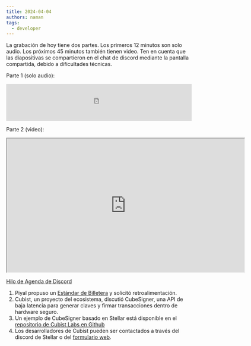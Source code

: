 ```yaml
---
title: 2024-04-04
authors: naman
tags:
  - developer
---
```


La grabación de hoy tiene dos partes. Los primeros 12 minutos son solo audio. Los próximos 45 minutos también tienen video. Ten en cuenta que las diapositivas se compartieron en el chat de discord mediante la pantalla compartida, debido a dificultades técnicas.

Parte 1 (solo audio):

<iframe
  frameborder="0"
  width="500"
  height="100"
  src="https://drive.google.com/file/d/14ddYFIMDgsX70hTCv8C1tKaAGmJiprw7/preview"
></iframe>

Parte 2 (video):

<iframe
  src="https://drive.google.com/file/d/1p4LrgGLfRdVww-7d21w3BGyPrLfiIDmF/preview"
  width="640"
  height="360"
  allow="autoplay"
></iframe>

[Hilo de Agenda de Discord](https://discord.com/channels/897514728459468821/1224408179363024918)

1. Piyal propuso un [Estándar de Billetera](https://github.com/stellar/stellar-protocol/discussions/1467) y solicitó retroalimentación.
2. Cubist, un proyecto del ecosistema, discutió CubeSigner, una API de baja latencia para generar claves y firmar transacciones dentro de hardware seguro.
3. Un ejemplo de CubeSigner basado en Stellar está disponible en el [repositorio de Cubist Labs en Github](https://github.com/cubist-labs/CubeSigner-TypeScript-SDK/tree/main/examples/stellar)
4. Los desarrolladores de Cubist pueden ser contactados a través del discord de Stellar o del [formulario web](https://cubist.dev/contact-form-cubesigner-hardware-backed-key-management).
